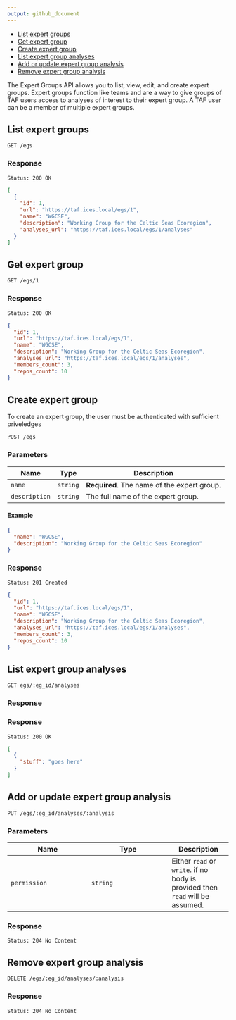 ```yaml
---
output: github_document
---
```


* [List expert groups](#list-expert-groups)
* [Get expert group](#get-expert-group)
* [Create expert group](#create-expert-group)
* [List expert group analyses](#list-expert-group-analyses)
* [Add or update expert group analysis](#add-or-update-expert-group-analysis)
* [Remove expert group analysis](#remove-expert-group-analysis)


The Expert Groups API allows you to list, view, edit, and create expert groups.  Expert groups
function like teams and are a way to give groups of TAF users access to analyses of interest to
their expert group.  A TAF user can be a member of multiple expert groups.

## List expert groups

```
GET /egs
```

### Response

```
Status: 200 OK
```

```json
[
  {
    "id": 1,
    "url": "https://taf.ices.local/egs/1",
    "name": "WGCSE",
    "description": "Working Group for the Celtic Seas Ecoregion",
    "analyses_url": "https://taf.ices.local/egs/1/analyses"
  }
]
```

## Get expert group

```
GET /egs/1
```

### Response

```
Status: 200 OK
```

```json
{
  "id": 1,
  "url": "https://taf.ices.local/egs/1",
  "name": "WGCSE",
  "description": "Working Group for the Celtic Seas Ecoregion",
  "analyses_url": "https://taf.ices.local/egs/1/analyses",
  "members_count": 3,
  "repos_count": 10
}
```

## Create expert group

To create an expert group, the user must be authenticated with sufficient priveledges

```
POST /egs
```

### Parameters

| Name  | Type | Description |
| ------------- | ------------- | ---------- |
| `name`  | `string`  | **Required**. The name of the expert group. |
| `description`  | `string`  | The full name of the expert group. |

#### Example

```json
{
  "name": "WGCSE",
  "description": "Working Group for the Celtic Seas Ecoregion"
}
```

### Response

```
Status: 201 Created
```

```json
{
  "id": 1,
  "url": "https://taf.ices.local/egs/1",
  "name": "WGCSE",
  "description": "Working Group for the Celtic Seas Ecoregion",
  "analyses_url": "https://taf.ices.local/egs/1/analyses",
  "members_count": 3,
  "repos_count": 10
}
```

## List expert group analyses

```
GET egs/:eg_id/analyses
```

### Response

### Response

```
Status: 200 OK
```

```json
[
  {
    "stuff": "goes here"
  }
]
```

## Add or update expert group analysis

```
PUT /egs/:eg_id/analyses/:analysis
```

### Parameters

| Name  | Type | Description |
| ------------- | ------------- | ---------- |
| `permission`  | `string`  | Either `read` or `write`. \n  if no body is provided then `read` will be assumed. |

### Response

```
Status: 204 No Content
```

## Remove expert group analysis

```
DELETE /egs/:eg_id/analyses/:analysis
```

### Response

```
Status: 204 No Content
```
